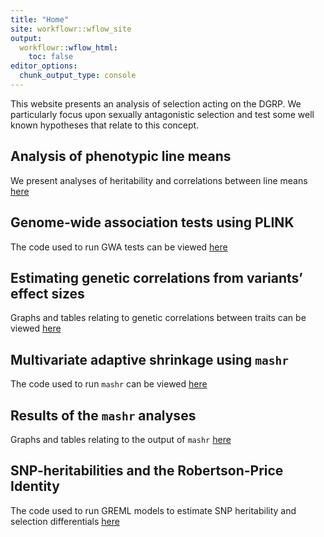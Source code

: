 ```yaml
---
title: "Home"
site: workflowr::wflow_site
output:
  workflowr::wflow_html:
    toc: false
editor_options:
  chunk_output_type: console
---
```


This website presents an analysis of selection acting on the DGRP. We particularly focus upon sexually antagonistic selection and test some well known hypotheses that relate to this concept.

## Analysis of phenotypic line means
We present analyses of heritability and correlations between line means [here](Main_analysis.html)

## Genome-wide association tests using PLINK
The code used to run GWA tests can be viewed [here](run_GWAS.html)

## Estimating genetic correlations from variants' effect sizes
Graphs and tables relating to genetic correlations between traits can be viewed [here](SNP_correlations.html)

## Multivariate adaptive shrinkage using `mashr`
The code used to run `mashr` can be viewed [here](run_mashr.html)

## Results of the `mashr` analyses
Graphs and tables relating to the output of `mashr` [here](process_mashr.html)

## SNP-heritabilities and the Robertson-Price Identity

The code used to run GREML models to estimate SNP heritability and selection differentials [here](SNP_heritabilities.html)
